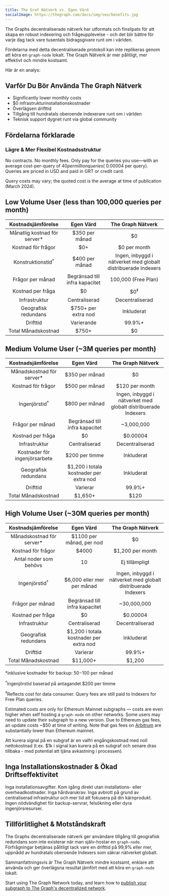 ```yaml
---
title: The Graf Nätverk vs. Egen Värd
socialImage: https://thegraph.com/docs/img/seo/benefits.jpg
---
```


The Graphs decentraliserade nätverk har utformats och finslipats för att skapa en robust indexering och frågeupplevelse - och det blir bättre för varje dag tack vare tusentals bidragsgivare runt om i världen.

Fördelarna med detta decentraliserade protokoll kan inte replikeras genom att köra en `graph-node` lokalt. The Graph Nätverk är mer pålitligt, mer effektivt och mindre kostsamt.

Här är en analys:

## Varför Du Bör Använda The Graph Nätverk

- Significantly lower monthly costs
- $0 infrastrukturinstallationskostnader
- Överlägsen drifttid
- Tillgång till hundratals oberoende indexerare runt om i världen
- Teknisk support dygnet runt via global community

## Fördelarna förklarade

### Lägre & Mer Flexibel Kostnadsstruktur

No contracts. No monthly fees. Only pay for the queries you use—with an average cost-per-query of $40 per million queries (~$0.00004 per query). Queries are priced in USD and paid in GRT or credit card.

Query costs may vary; the quoted cost is the average at time of publication (March 2024).

## Low Volume User (less than 100,000 queries per month)

|       Kostnadsjämförelse        |                Egen Värd                |                       The Graph Nätverk                       |
|:-------------------------------:|:---------------------------------------:|:-------------------------------------------------------------:|
| Månatlig kostnad för server\* |             $350 per månad              |                              $0                               |
|       Kostnad för frågor        |                   $0+                   |                         $0 per month                          |
|  Konstruktionstid<sup>†</sup>   |             $400 per månad              | Ingen, inbyggd i nätverket med globalt distribuerade Indexers |
|        Frågor per månad         |     Begränsad till infra kapacitet      |                      100,000 (Free Plan)                      |
|        Kostnad per fråga        |                   $0                    |                        $0<sup>‡</sup>                         |
|          Infrastruktur          |              Centraliserad              |                        Decentraliserad                        |
|      Geografisk redundans       |           $750+ per extra nod           |                          Inkluderat                           |
|            Drifttid             |               Varierande                |                            99.9%+                             |
|       Total Månadskostnad       | <span className="highlight-row" />$750+ |                              $0                               |

## Medium Volume User (~3M queries per month)

|      Kostnadsjämförelse       |                 Egen Värd                  |                       The Graph Nätverk                       |
|:-----------------------------:|:------------------------------------------:|:-------------------------------------------------------------:|
| Månadskostnad för server\*  |               $350 per månad               |                              $0                               |
|      Kostnad för frågor       |               $500 per månad               |                        $120 per month                         |
|   Ingenjörstid<sup>†</sup>    |               $800 per månad               | Ingen, inbyggd i nätverket med globalt distribuerade Indexers |
|       Frågor per månad        |       Begränsad till infra kapacitet       |                          ~3,000,000                           |
|       Kostnad per fråga       |                     $0                     |                           $0.00004                            |
|         Infrastruktur         |               Centraliserad                |                        Decentraliserad                        |
| Kostnader för ingenjörsarbete |               $200 per timme               |                          Inkluderat                           |
|     Geografisk redundans      |  $1,200 i totala kostnader per extra nod   |                          Inkluderat                           |
|           Drifttid            |                  Varierar                  |                            99.9%+                             |
|      Total Månadskostnad      | <span className="highlight-row" /> $1,650+ |                             $120                              |

## High Volume User (~30M queries per month)

|      Kostnadsjämförelse      |                  Egen Värd                  |                       The Graph Nätverk                       |
|:----------------------------:|:-------------------------------------------:|:-------------------------------------------------------------:|
| Månadskostnad för server\* |          $1100 per månad, per nod           |                              $0                               |
|      Kostnad för frågor      |                    $4000                    |                       $1,200 per month                        |
|    Antal noder som behövs    |                     10                      |                        Ej tillämpligt                         |
|   Ingenjörstid<sup>†</sup>   |         $6,000 eller mer per månad          | Ingen, inbyggd i nätverket med globalt distribuerade Indexers |
|       Frågor per månad       |       Begränsad till infra kapacitet        |                          ~30,000,000                          |
|      Kostnad per fråga       |                     $0                      |                           $0.00004                            |
|        Infrastruktur         |                Centraliserad                |                        Decentraliserad                        |
|     Geografisk redundans     |   $1,200 i totala kostnader per extra nod   |                          Inkluderat                           |
|           Drifttid           |                  Varierar                   |                            99.9%+                             |
|     Total Månadskostnad      | <span className="highlight-row" /> $11,000+ |                            $1,200                             |

\*inklusive kostnader för backup: $50-$100 per månad

<sup>†</sup>Ingenjörstid baserad på antagandet $200 per timme

<sup>‡</sup>Reflects cost for data consumer. Query fees are still paid to Indexers for Free Plan queries.

Estimated costs are only for Ethereum Mainnet subgraphs — costs are even higher when self hosting a `graph-node` on other networks. Some users may need to update their subgraph to a new version. Due to Ethereum gas fees, an update costs ~$50 at time of writing. Note that gas fees on [Arbitrum](/arbitrum/arbitrum-faq) are substantially lower than Ethereum mainnet.

Att kurera signal på en subgraf är en valfri engångskostnad med noll nettokostnad (t.ex. $1k i signal kan kurera på en subgraf och senare dras tillbaka - med potential att tjäna avkastning i processen).

## Inga Installationskostnader & Ökad Driftseffektivitet

Inga installationsavgifter. Kom igång direkt utan installations- eller overheadkostnader. Inga hårdvarukrav. Inga avbrott på grund av centraliserad infrastruktur och mer tid att fokusera på din kärnprodukt. Ingen nödvändighet för backup-servrar, felsökning eller dyra ingenjörsresurser.

## Tillförlitlighet & Motståndskraft

The Graphs decentraliserade nätverk ger användare tillgång till geografisk redundans som inte existerar när man själv-hostar en `graph-node`. Förfrågningar betjänas pålitligt tack vare en drifttid på 99,9% eller mer, uppnådd av hundratals oberoende Indexers som säkrar nätverket globalt.

Sammanfattningsvis är The Graph Nätverk mindre kostsamt, enklare att använda och ger överlägsna resultat jämfört med att köra en `graph-node` lokalt.

Start using The Graph Network today, and learn how to [publish your subgraph to The Graph's decentralized network](/quick-start).
